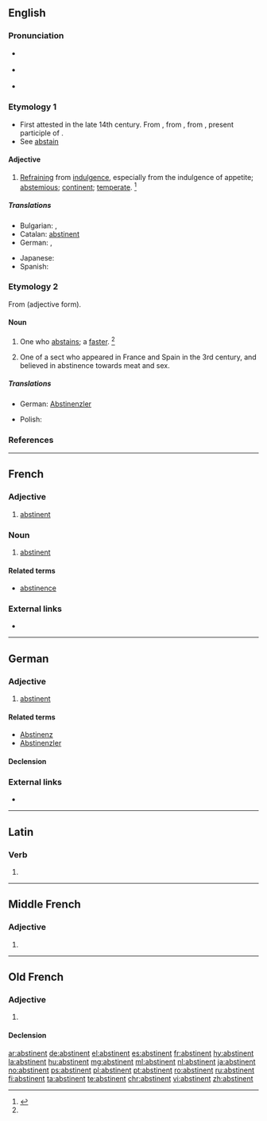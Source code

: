 ==English==

===Pronunciation===
* {{a|US}} {{IPA|/ˈæb.stɪ.nn̩t/|lang=en}}
* {{a|US}} {{IPA|/ˈæb.stə.nn̩t/|lang=en}}
* {{audio|en-us-abstinent.ogg|Audio (US)|lang=en}}

===Etymology 1===
* First attested in the late 14th century. From {{etyl|enm|en}}, from {{etyl|fro|en}} {{term|abstinent|lang=fro}}, from {{etyl|la|en}} {{m|la|abstinēns}}, present participle of {{m|la|abstineō}}.
* See [[abstain]]

====Adjective====
{{en-adj}}

# [[refraining|Refraining]] from [[indulgence]], especially from the indulgence of appetite; [[abstemious]]; [[continent]]; [[temperate]]. {{defdate|First attested around 1350 to 1470.}}<ref name=SOED>{{R:SOED5|page=10}}</ref>
#: {{rfquotek|Beaumont and Fletcher}}

=====Translations=====
{{trans-top|refraining from indulgence}}
* Bulgarian: {{t+|bg|въздържан}}, {{t+|bg|умерен}}
* Catalan: [[abstinent#Catalan|abstinent]]
* German: {{t+|de|abstinent}} {{gloss|mostly when referring to alcohol or smoking}}, {{t+|de|enthaltsam}} {{gloss|sexually abstinent, celibate}}
{{trans-mid}}
* Japanese: {{t|ja|禁欲|tr=kinyoku}}
* Spanish: {{t+|es|abstinente}}
{{trans-bottom}}

===Etymology 2===
From {{etyl|enm|en}} {{term|abstinent|lang=enm}} (adjective form).

====Noun====
{{en-noun}}

# One who [[abstain]]s; a [[faster]]. {{defdate|First attested around 1350 to 1470.}}<ref name=SOED/>
# {{context|usually|capitalized|religion|historical|lang=en}} One of a sect who appeared in France and Spain in the 3rd century, and believed in abstinence towards meat and sex.

=====Translations=====
{{trans-top|one who abstains}}
* German: [[Abstinenzler]] {{g|m}} {{qualifier|often pejorative}}
{{trans-mid}}
* Polish: {{t+|pl|abstynent|m}} {{qualifier|often associated with alcohol}}
{{trans-bottom}}

===References===
<references/>
----

==French==

===Adjective===
{{fr-adj|f=abstinente}}

# [[abstinent#English|abstinent]]

===Noun===
{{fr-noun|m}}

# [[abstinent#English|abstinent]]

====Related terms====
* [[abstinence#French|abstinence]]

===External links===
* {{R:TLFi}}

----

==German==

===Adjective===
{{de-adj|abstinenter|abstinentesten}}

# [[abstinent#English|abstinent]]

====Related terms====
* [[Abstinenz]]
* [[Abstinenzler]]

====Declension====
{{de-decl-adj|abstinent|abstinenter|abstinentst}}

===External links===
* {{R:Duden}}

----

==Latin==

===Verb===
{{la-verb-form|abstinent}}

# {{conjugation of|abstineō||3|p|pres|act|ind|lang=la}}

----

==Middle French==

===Adjective===
{{frm-adj}}

# {{l/en|abstinent}}

----

==Old French==

===Adjective===
{{head|fro|adjective}}

# {{l/en|abstinent}}

====Declension====
{{fro-decl-adj|ssm=abstinens|pm=abstinens}}

[[ar:abstinent]]
[[de:abstinent]]
[[el:abstinent]]
[[es:abstinent]]
[[fr:abstinent]]
[[hy:abstinent]]
[[la:abstinent]]
[[hu:abstinent]]
[[mg:abstinent]]
[[ml:abstinent]]
[[nl:abstinent]]
[[ja:abstinent]]
[[no:abstinent]]
[[ps:abstinent]]
[[pl:abstinent]]
[[pt:abstinent]]
[[ro:abstinent]]
[[ru:abstinent]]
[[fi:abstinent]]
[[ta:abstinent]]
[[te:abstinent]]
[[chr:abstinent]]
[[vi:abstinent]]
[[zh:abstinent]]